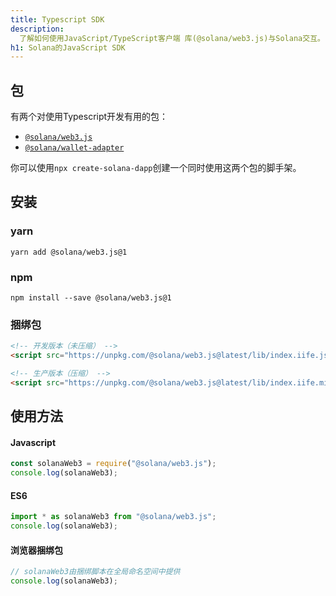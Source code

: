 ```yaml
---
title: Typescript SDK
description:
  了解如何使用JavaScript/TypeScript客户端 库(@solana/web3.js)与Solana交互。
h1: Solana的JavaScript SDK
---
```


## 包

有两个对使用Typescript开发有用的包：

* [`@solana/web3.js`](https://www.npmjs.com/package/@solana/web3.js)
* [`@solana/wallet-adapter`](https://github.com/anza-xyz/wallet-adapter)

你可以使用`npx create-solana-dapp`创建一个同时使用这两个包的脚手架。

## 安装

### yarn

```shell title="Terminal"
yarn add @solana/web3.js@1
```

### npm

```shell title="Terminal"
npm install --save @solana/web3.js@1
```

### 捆绑包

```html title="index.html"
<!-- 开发版本（未压缩） -->
<script src="https://unpkg.com/@solana/web3.js@latest/lib/index.iife.js"></script>

<!-- 生产版本（压缩） -->
<script src="https://unpkg.com/@solana/web3.js@latest/lib/index.iife.min.js"></script>
```

## 使用方法

#### Javascript

```javascript
const solanaWeb3 = require("@solana/web3.js");
console.log(solanaWeb3);
```

#### ES6

```javascript
import * as solanaWeb3 from "@solana/web3.js";
console.log(solanaWeb3);
```

#### 浏览器捆绑包

```javascript
// solanaWeb3由捆绑脚本在全局命名空间中提供
console.log(solanaWeb3);
```
